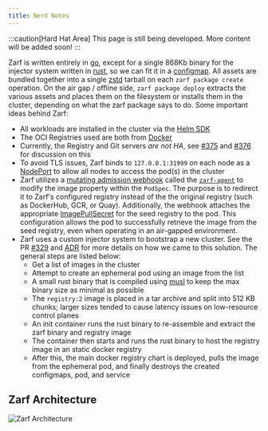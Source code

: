 ```yaml
---
title: Nerd Notes
---
```


:::caution[Hard Hat Area]
This page is still being developed. More content will be added soon!
:::

Zarf is written entirely in [go](https://go.dev/), except for a single 868Kb binary for the injector system written in [rust](https://www.rust-lang.org/), so we can fit it in a [configmap](https://kubernetes.io/docs/concepts/configuration/configmap/). All assets are bundled together into a single [zstd](https://facebook.github.io/zstd/) tarball on each `zarf package create` operation. On the air gap / offline side, `zarf package deploy` extracts the various assets and places them on the filesystem or installs them in the cluster, depending on what the zarf package says to do. Some important ideas behind Zarf:

- All workloads are installed in the cluster via the [Helm SDK](https://helm.sh/docs/topics/advanced/#go-sdk)
- The OCI Registries used are both from [Docker](https://github.com/distribution/distribution)
- Currently, the Registry and Git servers _are not HA_, see [#375](https://github.com/zarf-dev/zarf/issues/375) and [#376](https://github.com/zarf-dev/zarf/issues/376) for discussion on this
- To avoid TLS issues, Zarf binds to `127.0.0.1:31999` on each node as a [NodePort](https://kubernetes.io/docs/concepts/services-networking/service/#type-nodeport) to allow all nodes to access the pod(s) in the cluster
- Zarf utilizes a [mutating admission webhook](https://kubernetes.io/docs/reference/access-authn-authz/admission-controllers/#mutatingadmissionwebhook) called the [`zarf-agent`](https://github.com/zarf-dev/zarf/tree/main/src/internal/agent) to modify the image property within the `PodSpec`. The purpose is to redirect it to Zarf's configured registry instead of the the original registry (such as DockerHub, GCR, or Quay). Additionally, the webhook attaches the appropriate [ImagePullSecret](https://kubernetes.io/docs/concepts/containers/images/#specifying-imagepullsecrets-on-a-pod) for the seed registry to the pod. This configuration allows the pod to successfully retrieve the image from the seed registry, even when operating in an air-gapped environment.
- Zarf uses a custom injector system to bootstrap a new cluster. See the PR [#329](https://github.com/zarf-dev/zarf/pull/329) and [ADR](https://github.com/zarf-dev/zarf/blob/main/adr/0003-image-injection-into-remote-clusters-without-native-support.md) for more details on how we came to this solution.  The general steps are listed below:
  - Get a list of images in the cluster
  - Attempt to create an ephemeral pod using an image from the list
  - A small rust binary that is compiled using [musl](https://www.musl-libc.org/) to keep the max binary size as minimal as possible
  - The `registry:2` image is placed in a tar archive and split into 512 KB chunks; larger sizes tended to cause latency issues on low-resource control planes
  - An init container runs the rust binary to re-assemble and extract the zarf binary and registry image
  - The container then starts and runs the rust binary to host the registry image in an static docker registry
  - After this, the main docker registry chart is deployed, pulls the image from the ephemeral pod, and finally destroys the created configmaps, pod, and service

## Zarf Architecture

![Zarf Architecture](/architecture.drawio.svg)
